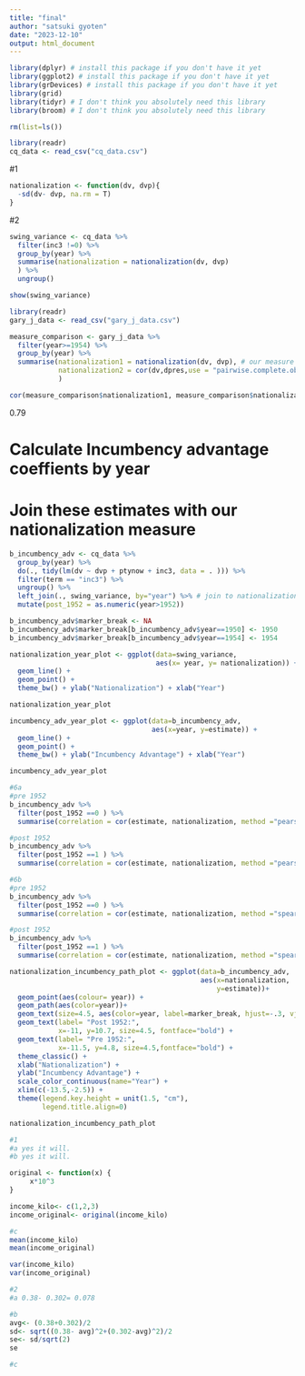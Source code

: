 ```yaml
---
title: "final"
author: "satsuki gyoten"
date: "2023-12-10"
output: html_document
---
```

```r

library(dplyr) # install this package if you don't have it yet
library(ggplot2) # install this package if you don't have it yet
library(grDevices) # install this package if you don't have it yet
library(grid)
library(tidyr) # I don't think you absolutely need this library
library(broom) # I don't think you absolutely need this library

rm(list=ls())
```

```r
library(readr)
cq_data <- read_csv("cq_data.csv")
```
#1
```r
nationalization <- function(dv, dvp){
  -sd(dv- dvp, na.rm = T)
}
```

#2
```r
swing_variance <- cq_data %>%
  filter(inc3 !=0) %>%
  group_by(year) %>%
  summarise(nationalization = nationalization(dv, dvp)
  ) %>%
  ungroup()

show(swing_variance)
```

```r
library(readr)
gary_j_data <- read_csv("gary_j_data.csv")
```

```r
measure_comparison <- gary_j_data %>%
  filter(year>=1954) %>%
  group_by(year) %>%
  summarise(nationalization1 = nationalization(dv, dvp), # our measure
            nationalization2 = cor(dv,dpres,use = "pairwise.complete.obs") # garyj's measure
            )

cor(measure_comparison$nationalization1, measure_comparison$nationalization2,method = "pearson")
```
0.79


# Calculate Incumbency advantage  coeffients by year
# Join these estimates with our nationalization measure
```r
b_incumbency_adv <- cq_data %>%
  group_by(year) %>% 
  do(., tidy(lm(dv ~ dvp + ptynow + inc3, data = . ))) %>% 
  filter(term == "inc3") %>%
  ungroup() %>% 
  left_join(., swing_variance, by="year") %>% # join to nationalization measure
  mutate(post_1952 = as.numeric(year>1952)) 
```

```r
b_incumbency_adv$marker_break <- NA
b_incumbency_adv$marker_break[b_incumbency_adv$year==1950] <- 1950
b_incumbency_adv$marker_break[b_incumbency_adv$year==1954] <- 1954
```

```r
nationalization_year_plot <- ggplot(data=swing_variance, 
                                    aes(x= year, y= nationalization)) +
  geom_line() +
  geom_point() +
  theme_bw() + ylab("Nationalization") + xlab("Year")

nationalization_year_plot 
```

```r
incumbency_adv_year_plot <- ggplot(data=b_incumbency_adv, 
                                   aes(x=year, y=estimate)) +
  geom_line() +
  geom_point() +
  theme_bw() + ylab("Incumbency Advantage") + xlab("Year")

incumbency_adv_year_plot
```

```r
#6a
#pre 1952
b_incumbency_adv %>%
  filter(post_1952 ==0 ) %>%
  summarise(correlation = cor(estimate, nationalization, method ="pearson"))

#post 1952
b_incumbency_adv %>%
  filter(post_1952 ==1 ) %>%
  summarise(correlation = cor(estimate, nationalization, method ="pearson"))
```

```r
#6b
#pre 1952
b_incumbency_adv %>%
  filter(post_1952 ==0 ) %>%
  summarise(correlation = cor(estimate, nationalization, method ="spearman"))

#post 1952
b_incumbency_adv %>%
  filter(post_1952 ==1 ) %>%
  summarise(correlation = cor(estimate, nationalization, method ="spearman"))

```

```r
nationalization_incumbency_path_plot <- ggplot(data=b_incumbency_adv, 
                                               aes(x=nationalization, 
                                                   y=estimate))+ 
  geom_point(aes(colour= year)) +
  geom_path(aes(color=year))+
  geom_text(size=4.5, aes(color=year, label=marker_break, hjust=-.3, vjust=.2)) +
  geom_text(label= "Post 1952:",
            x=-11, y=10.7, size=4.5, fontface="bold") +
  geom_text(label= "Pre 1952:",
            x=-11.5, y=4.8, size=4.5,fontface="bold") +
  theme_classic() + 
  xlab("Nationalization") + 
  ylab("Incumbency Advantage") +
  scale_color_continuous(name="Year") +
  xlim(c(-13.5,-2.5)) +
  theme(legend.key.height = unit(1.5, "cm"),
        legend.title.align=0)

nationalization_incumbency_path_plot

```


```r
#1
#a yes it will.
#b yes it will.

original <- function(x) {
     x*10^3
} 

income_kilo<- c(1,2,3)
income_original<- original(income_kilo)

#c
mean(income_kilo)
mean(income_original)

var(income_kilo)
var(income_original)


```
```r
#2
#a 0.38- 0.302= 0.078

#b
avg<- (0.38+0.302)/2
sd<- sqrt((0.38- avg)^2+(0.302-avg)^2)/2
se<- sd/sqrt(2)
se

#c
```

